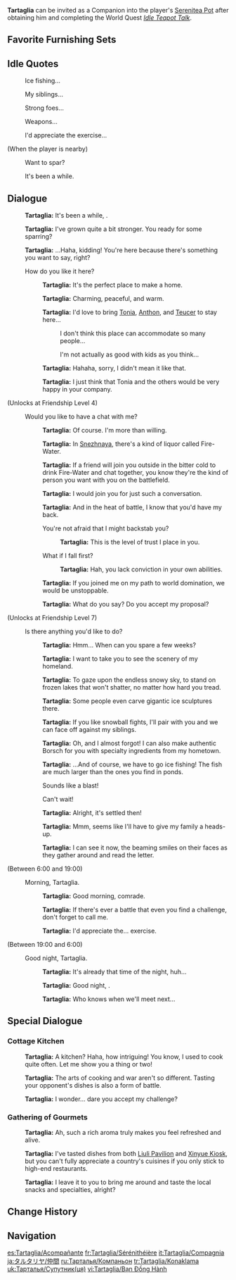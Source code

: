 {{CharacterTabs}}
{{Furnishing Infobox
|title          = Tartaglia
|id             = 368121
|image          = Character Tartaglia Thumb.png
|category       = Companion
|subcategory    = Companion
|quality        = 5
|adeptal_energy = 300
|load           = 1200
|description    = Character In-Residence
}}
'''Tartaglia''' can be invited as a Companion into the player's [[Serenitea Pot]] after obtaining him and completing the World Quest ''[[Idle Teapot Talk]]''.

==Favorite Furnishing Sets==
{{HousingCompanion|favorite}}
{{Companion Favor Table}}

==Idle Quotes==
{{Dialogue Start}}
: {{DIcon|Idle}} Ice fishing...
: {{DIcon|Idle}} My siblings...
: {{DIcon|Idle}} Strong foes...
: {{DIcon|Idle}} Weapons...
: {{DIcon|Idle}} I'd appreciate the exercise...

;(When the player is nearby)
: {{DIcon|Idle}} Want to spar?
: {{DIcon|Idle}} It's been a while.
{{Dialogue End}}

==Dialogue==
{{Dialogue Start}}
:{{A|vo tartaglia mimitomo hello 01.ogg}} '''Tartaglia:''' It's been a while, {{Traveler}}.
:{{A|vo tartaglia mimitomo hello 02.ogg}} '''Tartaglia:''' I've grown quite a bit stronger. You ready for some sparring?
:{{A|vo tartaglia mimitomo hello 03.ogg}} '''Tartaglia:''' ...Haha, kidding! You're here because there's something you want to say, right?
:{{DIcon}} How do you like it here?
::{{A|vo tartaglia mimitomo friendship1 01.ogg}} '''Tartaglia:''' It's the perfect place to make a home.
::{{A|vo tartaglia mimitomo friendship1 02.ogg}} '''Tartaglia:''' Charming, peaceful, and warm.
::{{A|vo tartaglia mimitomo friendship1 03.ogg}} '''Tartaglia:''' I'd love to bring [[Tonia]], [[Anthon]], and [[Teucer]] to stay here...
:::{{DIcon}} I don't think this place can accommodate so many people...
:::{{DIcon}} I'm not actually as good with kids as you think...
::{{A|vo tartaglia mimitomo friendship1 04.ogg}} '''Tartaglia:''' Hahaha, sorry, I didn't mean it like that.
::{{A|vo tartaglia mimitomo friendship1 05.ogg}} '''Tartaglia:''' I just think that Tonia and the others would be very happy in your company.
;(Unlocks at Friendship Level 4)
:{{DIcon}} Would you like to have a chat with me?
::{{A|vo tartaglia mimitomo friendship2 01.ogg}} '''Tartaglia:''' Of course. I'm more than willing.
::{{A|vo tartaglia mimitomo friendship2 02.ogg}} '''Tartaglia:''' In [[Snezhnaya]], there's a kind of liquor called Fire-Water.
::{{A|vo tartaglia mimitomo friendship2 03.ogg}} '''Tartaglia:''' If a friend will join you outside in the bitter cold to drink Fire-Water and chat together, you know they're the kind of person you want with you on the battlefield.
::{{A|vo tartaglia mimitomo friendship2 04.ogg}} '''Tartaglia:''' I would join you for just such a conversation.
::{{A|vo tartaglia mimitomo friendship2 05.ogg}} '''Tartaglia:''' And in the heat of battle, I know that you'd have my back.
::{{DIcon}} You're not afraid that I might backstab you?
:::{{A|vo tartaglia mimitomo friendship2 06a.ogg}} '''Tartaglia:''' This is the level of trust I place in you.
::{{DIcon}} What if I fall first?
:::{{A|vo tartaglia mimitomo friendship2 06b.ogg}} '''Tartaglia:''' Hah, you lack conviction in your own abilities.
::{{A|vo tartaglia mimitomo friendship2 07.ogg}} '''Tartaglia:''' If you joined me on my path to world domination, we would be unstoppable.
::{{A|vo tartaglia mimitomo friendship2 08.ogg}} '''Tartaglia:''' What do you say? Do you accept my proposal?
;(Unlocks at Friendship Level 7)
:{{DIcon}} Is there anything you'd like to do?
::{{A|vo tartaglia mimitomo friendship3 01.ogg}} '''Tartaglia:''' Hmm... When can you spare a few weeks?
::{{A|vo tartaglia mimitomo friendship3 02.ogg}} '''Tartaglia:''' I want to take you to see the scenery of my homeland.
::{{A|vo tartaglia mimitomo friendship3 03.ogg}} '''Tartaglia:''' To gaze upon the endless snowy sky, to stand on frozen lakes that won't shatter, no matter how hard you tread.
::{{A|vo tartaglia mimitomo friendship3 04.ogg}} '''Tartaglia:''' Some people even carve gigantic ice sculptures there.
::{{A|vo tartaglia mimitomo friendship3 05.ogg}} '''Tartaglia:''' If you like snowball fights, I'll pair with you and we can face off against my siblings.
::{{A|vo tartaglia mimitomo friendship3 06.ogg}} '''Tartaglia:''' Oh, and I almost forgot! I can also make authentic Borsch for you with specialty ingredients from my hometown.
::{{A|vo tartaglia mimitomo friendship3 07.ogg}} '''Tartaglia:''' ...And of course, we have to go ice fishing! The fish are much larger than the ones you find in ponds.
::{{DIcon}} Sounds like a blast!
::{{DIcon}} Can't wait!
::{{A|vo tartaglia mimitomo friendship3 08.ogg}} '''Tartaglia:''' Alright, it's settled then!
::{{A|vo tartaglia mimitomo friendship3 09.ogg}} '''Tartaglia:''' Mmm, seems like I'll have to give my family a heads-up.
::{{A|vo tartaglia mimitomo friendship3 10.ogg}} '''Tartaglia:''' I can see it now, the beaming smiles on their faces as they gather around and read the letter.
;<nowiki>(Between 6:00 and 19:00)</nowiki>
:{{DIcon}} Morning, Tartaglia.
::{{A|vo tartaglia mimitomo morning 01.ogg}} '''Tartaglia:''' Good morning, comrade.
::{{A|vo tartaglia mimitomo morning 02.ogg}} '''Tartaglia:''' If there's ever a battle that even you find a challenge, don't forget to call me.
::{{A|vo tartaglia mimitomo morning 03.ogg}} '''Tartaglia:''' I'd appreciate the... exercise.
;<nowiki>(Between 19:00 and 6:00)</nowiki>
:{{DIcon}} Good night, Tartaglia.
::{{A|vo tartaglia mimitomo night 01.ogg}} '''Tartaglia:''' It's already that time of the night, huh...
::{{A|vo tartaglia mimitomo night 02.ogg}} '''Tartaglia:''' Good night, {{Traveler}}.
::{{A|vo tartaglia mimitomo night 03.ogg}} '''Tartaglia:''' Who knows when we'll meet next...
{{Dialogue End}}

==Special Dialogue==
{{HousingCompanion|special}}

===Cottage Kitchen===
{{Dialogue Start}}
:{{A|vo mimitomo ly tartaglia kitchen 01.ogg}} '''Tartaglia:''' A kitchen? Haha, how intriguing! You know, I used to cook quite often. Let me show you a thing or two!
:{{A|vo mimitomo ly tartaglia kitchen 02.ogg}} '''Tartaglia:''' The arts of cooking and war aren't so different. Tasting your opponent's dishes is also a form of battle.
:{{A|vo mimitomo ly tartaglia kitchen 03.ogg}} '''Tartaglia:''' I wonder... dare you accept my challenge?
{{Dialogue End}}

===Gathering of Gourmets===
{{Dialogue Start}}
:{{A|vo mimitomo ly tartaglia restaurant 01.ogg}} '''Tartaglia:''' Ah, such a rich aroma truly makes you feel refreshed and alive.
: {{A|vo mimitomo ly tartaglia restaurant 02.ogg}} '''Tartaglia:''' I've tasted dishes from both [[Liuli Pavilion]] and [[Xinyue Kiosk]], but you can't fully appreciate a country's cuisines if you only stick to high-end restaurants.
:{{A|vo mimitomo ly tartaglia restaurant 03.ogg}} '''Tartaglia:''' I leave it to you to bring me around and taste the local snacks and specialties, alright?
{{Dialogue End}}

==Change History==
{{Change History|1.6}}

==Navigation==
{{Furnishing Navbox/Living|Companion}}

[[es:Tartaglia/Acompañante]]
[[fr:Tartaglia/Sérénithéière]]
[[it:Tartaglia/Compagnia]]
[[ja:タルタリヤ/仲間]]
[[ru:Тарталья/Компаньон]]
[[tr:Tartaglia/Konaklama]]
[[uk:Тарталья/Супутник(ця)]]
[[vi:Tartaglia/Bạn Đồng Hành]]